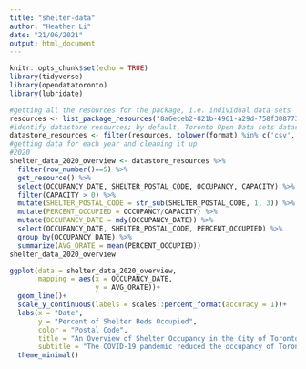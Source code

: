 ```yaml
---
title: "shelter-data"
author: "Heather Li"
date: "21/06/2021"
output: html_document
---
```


```r
knitr::opts_chunk$set(echo = TRUE)
library(tidyverse)
library(opendatatoronto)
library(lubridate)
```


```r
#getting all the resources for the package, i.e. individual data sets
resources <- list_package_resources("8a6eceb2-821b-4961-a29d-758f3087732d")
#identify datastore resources; by default, Toronto Open Data sets datastore resource format to CSV for non-geospatial and GeoJSON for geospatial resources
datastore_resources <- filter(resources, tolower(format) %in% c('csv', 'geojson'))
#getting data for each year and cleaning it up
#2020
shelter_data_2020_overview <- datastore_resources %>% 
  filter(row_number()==5) %>% 
  get_resource() %>% 
  select(OCCUPANCY_DATE, SHELTER_POSTAL_CODE, OCCUPANCY, CAPACITY) %>% 
  filter(CAPACITY > 0) %>% 
  mutate(SHELTER_POSTAL_CODE = str_sub(SHELTER_POSTAL_CODE, 1, 3)) %>% 
  mutate(PERCENT_OCCUPIED = OCCUPANCY/CAPACITY) %>% 
  mutate(OCCUPANCY_DATE = mdy(OCCUPANCY_DATE)) %>%
  select(OCCUPANCY_DATE, SHELTER_POSTAL_CODE, PERCENT_OCCUPIED) %>% 
  group_by(OCCUPANCY_DATE) %>% 
  summarize(AVG_ORATE = mean(PERCENT_OCCUPIED))
shelter_data_2020_overview
```

```r
ggplot(data = shelter_data_2020_overview,
       mapping = aes(x = OCCUPANCY_DATE,
                     y = AVG_ORATE))+
  geom_line()+
  scale_y_continuous(labels = scales::percent_format(accuracy = 1))+
  labs(x = "Date",
       y = "Percent of Shelter Beds Occupied",
       color = "Postal Code",
       title = "An Overview of Shelter Occupancy in the City of Toronto in 2020",
       subtitle = "The COVID-19 pandemic reduced the occupancy of Toronto shelters, even in the winter.")+
  theme_minimal()

```

